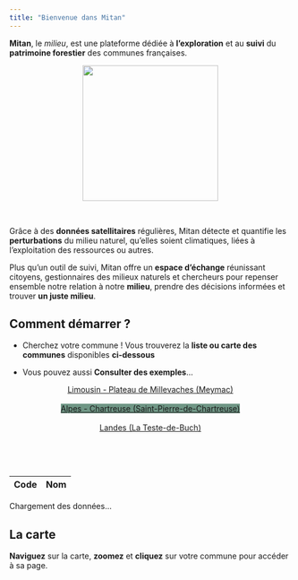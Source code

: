 ```yaml
---
title: "Bienvenue dans Mitan"
---
```


<head>
  <meta name="viewport" content="width=device-width, initial-scale=1.0">
  <link rel="stylesheet" type="text/css" href="https://cdn.datatables.net/1.13.4/css/jquery.dataTables.min.css">
  <script src="https://cdnjs.cloudflare.com/ajax/libs/leaflet/1.7.1/leaflet.js"></script>
  <link rel="stylesheet" href="https://cdnjs.cloudflare.com/ajax/libs/leaflet/1.7.1/leaflet.css" />  <script src="https://unpkg.com/leaflet-control-geocoder/dist/Control.Geocoder.js"></script>
  <link rel="stylesheet" href="https://unpkg.com/leaflet-control-geocoder/dist/Control.Geocoder.css" />
</head>

__Mitan__, le _milieu_, est une plateforme dédiée à __l'exploration__ et au 
__suivi__ du __patrimoine forestier__ des communes françaises.

<center><img src="./assets/LogoMitanRect.png" width=242px></img></center>

<br>

Grâce à des __données satellitaires__ régulières, Mitan détecte et quantifie 
les __perturbations__ du milieu naturel, qu'elles soient climatiques, 
liées à l'exploitation des ressources ou autres.

Plus qu'un outil de suivi, Mitan offre un __espace d'échange__ réunissant citoyens, 
gestionnaires des milieux naturels et chercheurs pour repenser ensemble notre 
relation à notre __milieu__, prendre des décisions informées et trouver
__un juste milieu__.

## Comment démarrer ?

* Cherchez votre commune ! Vous trouverez la __liste ou carte des communes__ disponibles __ci-dessous__ 

* Vous pouvez aussi __Consulter des exemples__...

<center>[Limousin - Plateau de Millevaches (Meymac)](carte.html?commune=19136){.btn .btn-secondary role="button"}</center>
<br>
<center>[Alpes - Chartreuse (Saint-Pierre-de-Chartreuse)](carte.html?commune=19136){.btn .btn-secondary style="background-color:#6f9685;" role="button"}</center>
<br>
<center>[Landes (La Teste-de-Buch)](carte.html?commune=19136){.btn .btn-secondary role="button"}</center>
<br>

<br>

<table id="communeTable" class="display" style="width:100%">
  <thead>
    <tr>
      <th>Code</th>
      <th>Nom</th>
    </tr>
  </thead>
  <tbody></tbody>
</table>

<div id="loading">Chargement des données...</div>

<script src="https://code.jquery.com/jquery-3.6.0.min.js"></script>
<script src="https://cdn.datatables.net/1.13.4/js/jquery.dataTables.min.js"></script>
<script src="communes.js"></script>

## La carte

__Naviguez__ sur la carte, __zoomez__ et __cliquez__ sur votre commune 
pour accéder à sa page. 

<div id="map"></div>
<script src="carte_index.js"></script>

</body>
